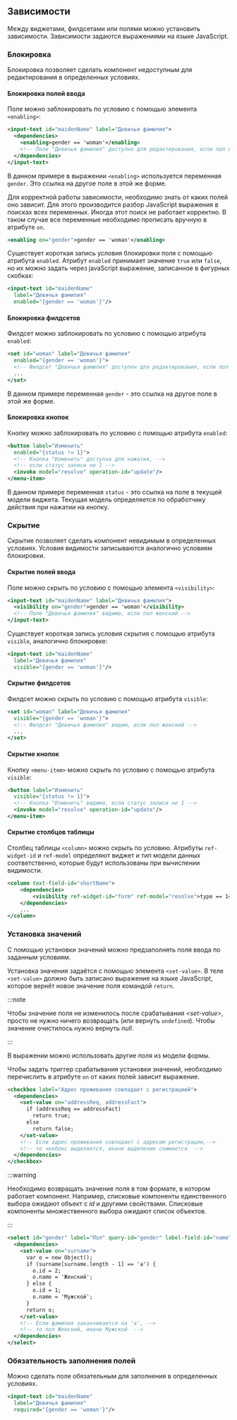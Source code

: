 ## Зависимости

Между виджетами, филдсетами или полями можно установить зависимости.
Зависимоcти задаются выражениями на языке JavaScript.

### Блокировка

Блокировка позволяет сделать компонент недоступным для редактирования в определенных условиях.

#### Блокировка полей ввода

Поле можно заблокировать по условию с помощью элемента `<enabling>`:

```xml title="Блокирование поля по условию"
<input-text id="maidenName" label="Девичья фамилия">
  <dependencies>
    <enabling>gender == 'woman'</enabling>
    <!-- Поле "Девичья фамилия" доступно для редактирования, если пол женский -->
  </dependencies>
</input-text>
```

В данном примере в выражении `<enabling>` используется переменная `gender`.
Это ссылка на другое поле в этой же форме.

Для корректной работы зависимости, необходимо знать от каких полей оно зависит.
Для этого производится разбор JavaScript выражения в поисках всех переменных.
Иногда этот поиск не работает корректно.
В таком случае все переменные необходимо прописать вручную в атрибуте `on`.

```xml title="Перечисление переменных условия"
<enabling on="gender">gender == 'woman'</enabling>
```

Существует короткая запись условия блокировки поля с помощью атрибута `enabled`.
Атрибут `enabled` принимает значение `true` или `false`,
но их можно задать через javaScript выражение, записанное в фигурных скобках:

```xml title="Короткая запись условия блокировки поля"
<input-text id="maidenName"
  label="Девичья фамилия"
  enabled="{gender == 'woman'}"/>
```

#### Блокировка филдсетов

Филдсет можно заблокировать по условию с помощью атрибута `enabled`:

```xml title="Блокирование филдсета по условию"
<set id="woman" label="Девичья фамилия"
  enabled="{gender == 'woman'}">
  <!-- Филдсет "Девичья фамилия" доступен для редактирования, если пол женский -->
  ...
</set>
```

В данном примере переменная `gender` - это ссылка на другое поле в этой же форме.

#### Блокировка кнопок

Кнопку можно заблокировать по условию с помощью атрибута `enabled`:

```xml title="Блокирование кнопки по условию"
<button label="Изменить"
  enabled="{status != 1}">
  <!-- Кнопка "Изменить" доступна для нажатия, -->
  <!-- если статус записи не 1 -->
  <invoke model="resolve" operation-id="update"/>
</menu-item>
```

В данном примере переменная `status` -
это ссылка на поле в текущей модели виджета.
Текущая модель определяется по обработчику действия при нажатии на кнопку.

### Скрытие

Скрытие позволяет сделать компонент невидимым в определенных условиях.
Условия видимости записываются аналогично условиям блокировки.

#### Скрытие полей ввода

Поле можно скрыть по условию с помощью элемента `<visibility>`:

```xml title="Скрытие поля по условию"
<input-text id="maidenName" label="Девичья фамилия">
  <visibility on="gender">gender == 'woman'</visibility>
  <!-- Поле "Девичья фамилия" видимо, если пол женский -->
</input-text>
```

Существует короткая запись условия скрытия с помощью атрибута `visible`, аналогично блокировке:

```xml title="Короткая запись условия скрытия поля"
<input-text id="maidenName"
  label="Девичья фамилия"
  visible="{gender == 'woman'}"/>
```

#### Скрытие филдсетов

Филдсет можно скрыть по условию с помощью атрибута `visible`:

```xml title="Скрытие филдсета по условию"
<set id="woman" label="Девичья фамилия"
  visible="{gender == 'woman'}">
  <!-- Филдсет "Девичья фамилия" видим, если пол женский -->
  ...
</set>
```

#### Скрытие кнопок

Кнопку `<menu-item>` можно скрыть по условию с помощью атрибута `visible`:

```xml title="Скрытие кнопки по условию"
<button label="Изменить"
  visible="{status != 1}">
  <!-- Кнопка "Изменить" видима, если статус записи не 1 -->
  <invoke model="resolve" operation-id="update"/>
</menu-item>
```

#### Скрытие столбцов таблицы

Столбец таблицы `<column>` можно скрыть по условию. Атрибуты `ref-widget-id` и `ref-model` определяют виджет и
тип модели данных соответственно, которые будут использованы при вычислении видимости.

```xml title="Скрытие столбца по условию"
<column text-field-id="shortName">
    <dependencies>
        <visibility ref-widget-id="form" ref-model="resolve">type == 1</visibility>
    </dependencies>
    ...
</column>
```


### Установка значений

С помощью установки значений можно предзаполнять поля ввода по заданным условиям.

Установка значения задаётся с помощью элемента `<set-value>`.
В теле `<set-value>` должно быть записано выражение на языке JavaScript, которое вернёт новое значение поля командой `return`.

:::note

Чтобы значение поля не изменилось после срабатывания *&lt;set-value&gt;*, просто не нужно ничего возвращать (или вернуть `undefined`).
Чтобы значение очистилось нужно вернуть *null*.

:::

В выражении можно использовать другие поля из модели формы.

Чтобы задать триггер срабатывания установки значений, необходимо перечислить в атрибуте `on` от каких полей зависит выражение.

```xml title="Установка значения в простом поле"
<checkbox label="Адрес проживания совпадает с регистрацией">
  <dependencies>
    <set-value on="addressReq, addressFact">
      if (addressReq == addressFact)
        return true;
      else
        return false;
    </set-value>
    <!-- Если адрес проживания совпадает с адресом регистрации,-->
    <!-- то чекбокс выделяется, иначе выделение снимается  -->
  </dependencies>
</checkbox>
```

:::warning

Необходимо возвращать значение поля в том формате, в котором работает компонент.
Например, списковые компоненты единственного выбора ожидают объект с *id* и другими свойствами.
Списковые компоненты множественного выбора ожидают список объектов.

:::

```xml title="Установка значения в списковом поле единственного выбора"
<select id="gender" label="Пол" query-id="gender" label-field-id="name">
  <dependencies>
    <set-value on="surname">
      var o = new Object();
      if (surname[surname.length - 1] == 'а') {
        o.id = 2;
        o.name = 'Женский';
      } else {
        o.id = 1;
        o.name = 'Мужской';
      }
      return o;
    </set-value>
    <!-- Если фамилия заканчивается на 'а', -->
    <!-- то пол Женский, иначе Мужской  -->
  </dependencies>
</select>
```

### Обязательность заполнения полей

Можно сделать поле обязательным для заполнения в определенных условиях.

```xml title="Короткая запись условия обязательности заполнения поля"
<input-text id="maidenName"
  label="Девичья фамилия"
  required="{gender == 'woman'}"/>
```
